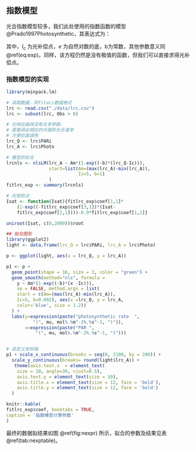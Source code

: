 ## 指数模型

光合指数模型较多，我们此处使用的指数函数的模型 @Prado1997Photosynthetic，其表达式为：

\begin{equation}
P_{n} = P_{nmax}[1 - e^{-b(I-I_{C})}]
(\#eq:exp)
\end{equation}

其中，$I_{c}$ 为光补偿点，$e$ 为自然对数的底，b为常数，其他参数意义同 \@ref(eq:exp)。同样，该方程仍然是没有极值的函数，但我们可以直接求得光补偿点。

### 指数模型的实现

```r
library(minpack.lm)

# 读取数据，同fitaci数据格式
lrc <- read.csv("./data/lrc.csv")
lrc <- subset(lrc, Obs > 0)

# 光响应曲线没有太多参数，
# 直接调出相应的光强和光合速率
# 方便后面调用
lrc_Q <- lrc$PARi
lrc_A <- lrc$Photo 

# 模型的拟合
lrcnls <- nlsLM(lrc_A ~ Am*(1-exp((-b)*(lrc_Q-Ic))),
                start=list(Am=(max(lrc_A)-min(lrc_A)),
                           Ic=5, b=1)
                )
fitlrc_exp <- summary(lrcnls)

# 光饱和点
Isat <- function(Isat){fitlrc_exp$coef[1,1]*
    (1-exp((-fitlrc_exp$coef[3,1])*(Isat-
    fitlrc_exp$coef[2,1])))-0.9*fitlrc_exp$coef[1,1]}

uniroot(Isat, c(0,2000))$root

## 拟合图形
library(ggplot2)
light <- data.frame(lrc_Q = lrc$PARi, lrc_A = lrc$Photo)

p <- ggplot(light, aes(x = lrc_Q, y = lrc_A))

p1 <- p + 
  geom_point(shape = 16, size = 3, color = "green") + 
  geom_smooth(method="nls", formula = 
    y ~ Am*(1-exp((-b)*(x -Ic))), 
    se = FALSE, method.args = list(
    start = c(Am=(max(lrc_A)-min(lrc_A)),
    Ic=5, b=0.002), aes(x =lrc_Q, y = lrc_A, 
    color='blue', size = 1.2))
  ) +
  labs(y=expression(paste("photosynthetic rate  ", 
          "(", mu, mol%.%m^-2%.%s^-1, ")")), 
       x=expression(paste("PAR ", 
           "(", mu, mol%.%m^-2%.%s^-1, ")")))


# 自定义坐标轴
p1 + scale_x_continuous(breaks = seq(0, 2100, by = 200)) +  
  scale_y_continuous(breaks= round(light$lrc_A)) +
   theme(axis.text.x  = element_text(
    size = 10, angle=30, vjust=0.5), 
    axis.text.y = element_text(size = 10),
    axis.title.x = element_text(size = 12, face = 'bold'),
    axis.title.y = element_text(size = 12, face = 'bold')
  )
```

```r
knitr::kable(
fitlrc_exp$coef, booktabs = TRUE,
caption = '指数模型计算参数'
)
```

最终的数据拟结果如图 \@ref(fig:nexpr) 所示，拟合的参数及结果见表 \@ref(tab:nexptable)。


\cleardoublepage

